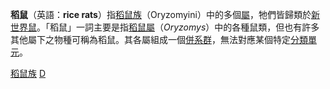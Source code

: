 {{Link style|time=2015-12-12T03:12:01+00:00}}
{{Automatic taxobox
| taxon = Oryzomyini
| authority = 
| image = Oryzomys palustris.jpg
| image_caption = ''Oryzomys palustris''
| subdivision_ranks = [[屬_(生物)|屬]]
| subdivision = 
[[稻鼠屬|稻鼠屬]] ''[[:en:Oryzomys|Oryzomys]]''<br>
[[加拉巴哥稻鼠屬|加拉巴哥稻鼠屬]] ''[[:en:Nesoryzomys|Nesoryzomys]]''<br>
[[屋鼠屬|屋鼠屬]] ''[[:en:Oecomys|Oecomys]]''<br>
[[黑鼠屬|黑鼠屬]] ''[[:en:Melanomys|Melanomys]]''<br>
[[矮小稻鼠屬|矮小稻鼠屬]] ''[[:en:Oligoryzomys|Oligoryzomys]]''<br>
[[小稻鼠屬|小稻鼠屬]] ''[[:en:Microryzomys|Microryzomys]]''
}}

'''稻鼠'''（英語：'''rice rats'''）指[[稻鼠族|稻鼠族]]（Oryzomyini）中的多個[[屬|屬]]，牠們皆歸類於[[新世界鼠|新世界鼠]]。「稻鼠」一詞主要是指[[稻鼠屬|稻鼠屬]]（''Oryzomys''）中的各種鼠類，但也有許多其他屬下之物種可稱為稻鼠。其各屬組成一個[[併系群|併系群]]，無法對應某個特定[[分類單元|分類單元]]。

{{taxonbar}}
[[Category:稻鼠族|]]
[[Category:仓鼠科|D]]